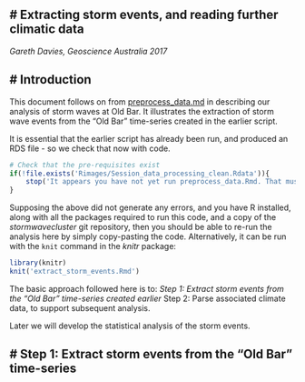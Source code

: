 
# **Extracting storm events, and reading further climatic data**
---------------------------------------------------------------------------------

*Gareth Davies, Geoscience Australia 2017*

# Introduction
------------------

This document follows on from [preprocess_data.md](preprocess_data.md) in describing
our analysis of storm waves at Old Bar. It illustrates the extraction
of storm wave events from the "Old Bar" time-series created in the earlier script.

It is essential that the earlier script has already been run, and produced an RDS file - so we check
that now with code.
```r
# Check that the pre-requisites exist
if(!file.exists('Rimages/Session_data_processing_clean.Rdata')){
    stop('It appears you have not yet run preprocess_data.Rmd. That must be run before continuing')
}
```

Supposing the above did not generate any errors, and you have R installed,
along with all the packages required to run this code, and a copy of the
*stormwavecluster* git repository, then you should be able to re-run the
analysis here by simply copy-pasting the code. Alternatively, it can be run
with the `knit` command in the *knitr* package: 
```r
library(knitr)
knit('extract_storm_events.Rmd')
```

The basic approach followed here is to:
*Step 1: Extract storm events from the "Old Bar" time-series created earlier
*Step 2: Parse associated climate data, to support subsequent analysis.

Later we will develop the statistical analysis of the storm events.

# **Step 1: Extract storm events from the "Old Bar" time-series**
-----------------------------------------------------------------



